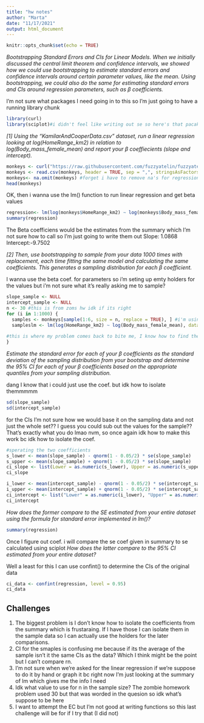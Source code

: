 ```yaml
---
title: "hw notes"
author: "Marta"
date: "11/17/2021"
output: html_document
---
```


```r
knitr::opts_chunk$set(echo = TRUE)
```

_Bootstrapping Standard Errors and CIs for Linear Models._
_When we initially discussed the central limit theorem and confidence intervals, we showed how we could use bootstrapping to estimate standard errors and confidence intervals around certain parameter values, like the mean. Using bootstrapping, we could also do the same for estimating standard errors and CIs around regression parameters, such as β coefficients._

I'm not sure what packages I need going in to this so I'm just going to have a running library chunk

```r
library(curl)
library(sciplot)#i didn't feel like writing out se so here's that pacakge as well
```

_[1] Using the “KamilarAndCooperData.csv” dataset, run a linear regression looking at log(HomeRange_km2) in relation to log(Body_mass_female_mean) and report your β coeffiecients (slope and intercept)._

```r
monkeys <- curl("https://raw.githubusercontent.com/fuzzyatelin/fuzzyatelin.github.io/master/AN588_Fall21/KamilarAndCooperData.csv")
monkeys <- read.csv(monkeys, header = TRUE, sep = ",", stringsAsFactors = FALSE)
monkeys<- na.omit(monkeys) #forget i have to remove na's for regression
head(monkeys)
```

OK, then i wanna use the lm() function to run linear regression and get beta values

```r
regression<- lm(log(monkeys$HomeRange_km2) ~ log(monkeys$Body_mass_female_mean))
summary(regression)
```
The Beta coefficiens  would be the estimates from the summary which I'm not sure how to call so I'm just going to write them out
Slope: 1.0868
Intercept:-9.7502

_[2] Then, use bootstrapping to sample from your data 1000 times with replacement, each time fitting the same model and calculating the same coefficients. This generates a sampling distribution for each β coefficient._

I wanna use the beta coef. for parameters so i'm seting up emty holders for the values but i'm not sure what it's really asking me to sample?
```r
slope_sample <- NULL 
intercept_sample <- NULL
n <- 30 #this is from zoms hw idk if its right
for (i in 1:1000) {
  samples <- monkeys[sample(1:6, size = n, replace = TRUE), ] #i'm using some of the zombies info so n=30 but n isn't given in this? so i'm not sure what it should be instead?
  sampleslm <- lm(log(HomeRange_km2) ~ log(Body_mass_female_mean), data = samples) #this is using the lm formula to calculate beta coefficients for each of those samples
  
#this is where my problem comes back to bite me, I know how to find the coefficients in the summary but idk how to call them which means i can't sort the coefficients of each sample into their group, I'm going to set.seed to keep this data and then try and figure out how to call coef.
}
```

_Estimate the standard error for each of your β coefficients as the standard deviation of the sampling distribution from your bootstrap and determine the 95% CI for each of your β coefficients based on the appropriate quantiles from your sampling distribution._

dang I know that i could just use the coef. but idk how to isolate themmmmm
```r
sd(slope_sample)
sd(intercept_sample)
```

for the CIs I'm not sure how we would base it on the sampling data and not just the whole set?? I guess you could sub out the values for the sample?? That's exactly what you do lmao nvm, so once again idk how to make this work bc idk how to isolate the coef.
```r
#sperating the two coefficients
s_lower <- mean(slope_sample) - qnorm(1 - 0.05/2) * se(slope_sample)
s_upper <- mean(slope_sample) + qnorm(1 - 0.05/2) * se(slope_sample)
ci_slope <- list(Lower = as.numeric(s_lower), Upper = as.numeric(s_upper))
ci_slope
```
```r
i_lower <- mean(intercept_sample) - qnorm(1 - 0.05/2) * se(intercept_sample)
i_upper <- mean(intercept_sample) + qnorm(1 - 0.05/2) * se(intercept_sample)
ci_intercept <- list("Lower" = as.numeric(i_lower), "Upper" = as.numeric(i_upper))
ci_intercept
```


_How does the former compare to the SE estimated from your entire dataset using the formula for standard error implemented in lm()?_
```r
summary(regression)
```
Once I figure out coef. i will compare the se coef given in summary to se calculated using sciplot
_How does the latter compare to the 95% CI estimated from your entire dataset?_

Well a least for this I can use confint() to determine the CIs of the original data

```r
ci_data <- confint(regression, level = 0.95)
ci_data
```

## Challenges 
1. The biggest problem is I don't know how to isolate the coefficients from the summary which is frustaraing. If I have those I can isolate them in the sample data so I can actually use the holders for the later comparisons.
2. CI for the smaples is confusing me because if its the average of the sample isn't it the same CIs as the data? Which I think might be the point but I can't compare rn.
3. I'm not sure when we're asked for the linear regression if we're suppose to do it by hand or graph it bc right now I'm just looking at the summary of lm which gives me the info I need
4. Idk what value to use for n in the sample size? The zombie homework problem used 30 but that was worded in the quesion so idk what's suppose to be here
5. I want to attempt the EC but I'm not good at writing functions so this last challenge will be for if I try that (I did not)